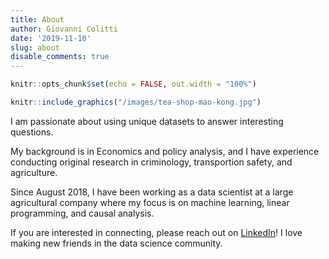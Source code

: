 ```yaml
---
title: About
author: Giovanni Colitti
date: '2019-11-10'
slug: about
disable_comments: true
---
```


```r
knitr::opts_chunk$set(echo = FALSE, out.width = "100%")
```

```r
knitr::include_graphics("/images/tea-shop-mao-kong.jpg")
```

I am passionate about using unique datasets to answer interesting questions. 

My background is in
Economics and policy analysis, and I have experience conducting original research in criminology,
transportion safety, and agriculture.

Since August 2018, I have been working as a data scientist at a large agricultural company where
my focus is on machine learning, linear programming, and causal analysis. 

If you are interested in connecting, please reach out on [LinkedIn](https://www.linkedin.com/in/giovanni-colitti-17821b6b/)! 
I love making new friends in the data science community.
